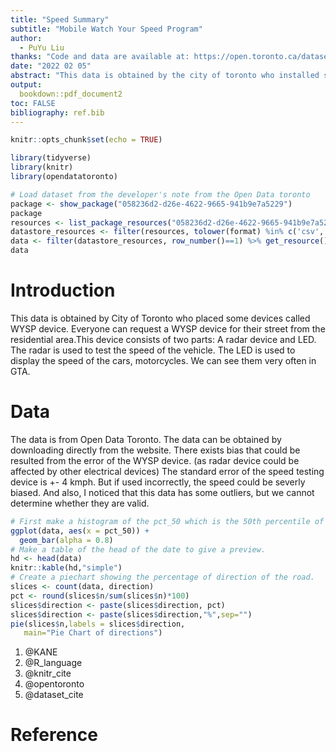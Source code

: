 ```yaml
---
title: "Speed Summary"
subtitle: "Mobile Watch Your Speed Program"
author: 
  - PuYu Liu
thanks: "Code and data are available at: https://open.toronto.ca/dataset/mobile-watch-your-speed-program-speed-summary/."
date: "2022 02 05"
abstract: "This data is obtained by the city of toronto who installed some WYSP (Watch Your Speed Program) device on the street to test the speed of the cars. The data shows the average speed, percentile speed at different locations. We will talk about this dataset in this paper. Find my code here at github: https://github.com/liupuyu2/sta304"
output:
  bookdown::pdf_document2
toc: FALSE
bibliography: ref.bib
---
```


```r
knitr::opts_chunk$set(echo = TRUE)

library(tidyverse)
library(knitr)
library(opendatatoronto)
```

```r
# Load dataset from the developer's note from the Open Data toronto
package <- show_package("058236d2-d26e-4622-9665-941b9e7a5229")
package
resources <- list_package_resources("058236d2-d26e-4622-9665-941b9e7a5229")
datastore_resources <- filter(resources, tolower(format) %in% c('csv', 'geojson'))
data <- filter(datastore_resources, row_number()==1) %>% get_resource()
data
```

# Introduction

This data is obtained by City of Toronto who placed some devices called WYSP device. Everyone can request a WYSP device for their street from the residential area.This device consists of two parts: A radar device and LED. The radar is used to test the speed of the vehicle. The LED is used to display the speed of the cars, motorcycles. We can see them very often in GTA.


# Data

The data is from Open Data Toronto. The data can be obtained by downloading directly from the website. There exists bias that could be resulted from the error of the WYSP device. (as radar device could be affected by other electrical devices) The standard error of the speed testing device is +- 4 kmph. But if used incorrectly, the speed could be severly biased. And also, I noticed that this data has some outliers, but we cannot determine whether they are valid. 

```r
# First make a histogram of the pct_50 which is the 50th percentile of the speed detected. We can see that in residential area the speed is commonly around 30 kmph. 
ggplot(data, aes(x = pct_50)) +
  geom_bar(alpha = 0.8) 
# Make a table of the head of the date to give a preview.
hd <- head(data)
knitr::kable(hd,"simple")
# Create a piechart showing the percentage of direction of the road.
slices <- count(data, direction)
pct <- round(slices$n/sum(slices$n)*100)
slices$direction <- paste(slices$direction, pct) 
slices$direction <- paste(slices$direction,"%",sep="")
pie(slices$n,labels = slices$direction,
   main="Pie Chart of directions")
```




\newpage
(1) @KANE
(2) @R_language
(3) @knitr_cite
(4) @opentoronto
(5) @dataset_cite


# Reference


